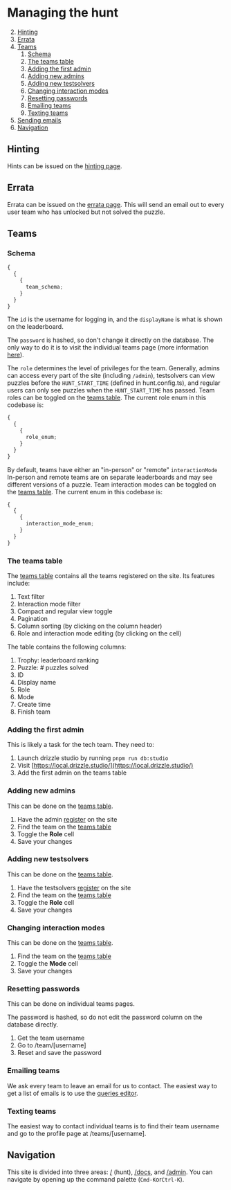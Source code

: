 # Managing the hunt

2. [Hinting](#hinting)
3. [Errata](#errata)
4. [Teams](#teams)
   1. [Schema](#schema)
   2. [The teams table](#the-teams-table)
   3. [Adding the first admin](#adding-the-first-admin)
   4. [Adding new admins](#adding-new-admins)
   5. [Adding new testsolvers](#adding-new-testsolvers)
   6. [Changing interaction modes](#changing-interaction-modes)
   7. [Resetting passwords](#resetting-passwords)
   8. [Emailing teams](#emailing-teams)
   9. [Texting teams](#texting-teams)
5. [Sending emails](#sending-emails)
6. [Navigation](#navigation)

## Hinting

Hints can be issued on the [hinting page](/admin/hinting).

## Errata

Errata can be issued on the [errata page](/admin/errata). This will send an email out to every user team who has unlocked but not solved the puzzle.

## Teams

### Schema

```ts
{
  {
    {
      team_schema;
    }
  }
}
```

The `id` is the username for logging in, and the `displayName` is what is shown on the leaderboard.

The `password` is hashed, so don't change it directly on the database. The only way to do it is to visit the individual teams page (more information [here](/resetting-passwords)).

The `role` determines the level of privileges for the team.
Generally, admins can access every part of the site (including `/admin`), testsolvers can view puzzles before the `HUNT_START_TIME` (defined in hunt.config.ts), and regular users can only see puzzles when the `HUNT_START_TIME` has passed.
Team roles can be toggled on the [teams table](/admin/teams).
The current role enum in this codebase is:

```ts
{
  {
    {
      role_enum;
    }
  }
}
```

By default, teams have either an "in-person" or "remote" `interactionMode`
In-person and remote teams are on separate leaderboards and may see different versions of a puzzle.
Team interaction modes can be toggled on the [teams table](/admin/teams).
The current enum in this codebase is:

```ts
{
  {
    {
      interaction_mode_enum;
    }
  }
}
```

### The teams table

The [teams table](/admin/teams) contains all the teams registered on the site. Its features include:

1. Text filter
2. Interaction mode filter
3. Compact and regular view toggle
4. Pagination
5. Column sorting (by clicking on the column header)
6. Role and interaction mode editing (by clicking on the cell)

The table contains the following columns:

1. Trophy: leaderboard ranking
2. Puzzle: # puzzles solved
3. ID
4. Display name
5. Role
6. Mode
7. Create time
8. Finish team

### Adding the first admin

This is likely a task for the tech team. They need to:

1. Launch drizzle studio by running `pnpm run db:studio`
2. Visit [https://local.drizzle.studio/](https://local.drizzle.studio/)
3. Add the first admin on the teams table

### Adding new admins

This can be done on the [teams table](/admin/teams).

1. Have the admin [register](/register) on the site
2. Find the team on the [teams table](/admin/teams)
3. Toggle the **Role** cell
4. Save your changes

### Adding new testsolvers

This can be done on the [teams table](/admin/teams).

1. Have the testsolvers [register](/register) on the site
2. Find the team on the [teams table](/admin/teams)
3. Toggle the **Role** cell
4. Save your changes

### Changing interaction modes

This can be done on the [teams table](/admin/teams).

1. Find the team on the [teams table](/admin/teams)
2. Toggle the **Mode** cell
3. Save your changes

### Resetting passwords

This can be done on individual teams pages.

The password is hashed, so do not edit the password column on the database directly.

1. Get the team username
2. Go to /team/[username]
3. Reset and save the password

### Emailing teams

We ask every team to leave an email for us to contact. The easiest way to get a list of emails is to use the [queries editor](/admin/sql).

### Texting teams

The easiest way to contact individual teams is to find their team username and go to the profile page at /teams/[username].

## Navigation

This site is divided into three areas: [/](/) (hunt), [/docs](/docs), and [/admin](/admin). You can navigate by opening up the command palette (`Cmd-K`or`Ctrl-K`).
